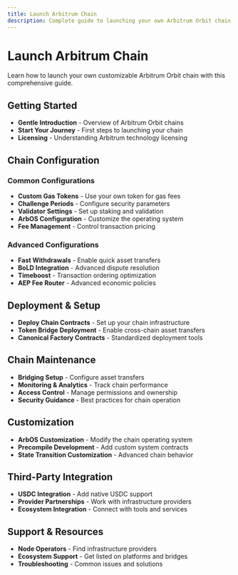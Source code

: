 ```yaml
---
title: Launch Arbitrum Chain
description: Complete guide to launching your own Arbitrum Orbit chain
---
```


# Launch Arbitrum Chain

Learn how to launch your own customizable Arbitrum Orbit chain with this comprehensive guide.

## Getting Started

- **Gentle Introduction** - Overview of Arbitrum Orbit chains
- **Start Your Journey** - First steps to launching your chain
- **Licensing** - Understanding Arbitrum technology licensing

## Chain Configuration

### Common Configurations
- **Custom Gas Tokens** - Use your own token for gas fees
- **Challenge Periods** - Configure security parameters
- **Validator Settings** - Set up staking and validation
- **ArbOS Configuration** - Customize the operating system
- **Fee Management** - Control transaction pricing

### Advanced Configurations
- **Fast Withdrawals** - Enable quick asset transfers
- **BoLD Integration** - Advanced dispute resolution
- **Timeboost** - Transaction ordering optimization
- **AEP Fee Router** - Advanced economic policies

## Deployment & Setup

- **Deploy Chain Contracts** - Set up your chain infrastructure
- **Token Bridge Deployment** - Enable cross-chain asset transfers
- **Canonical Factory Contracts** - Standardized deployment tools

## Chain Maintenance

- **Bridging Setup** - Configure asset transfers
- **Monitoring & Analytics** - Track chain performance
- **Access Control** - Manage permissions and ownership
- **Security Guidance** - Best practices for chain operation

## Customization

- **ArbOS Customization** - Modify the chain operating system
- **Precompile Development** - Add custom system contracts
- **State Transition Customization** - Advanced chain behavior

## Third-Party Integration

- **USDC Integration** - Add native USDC support
- **Provider Partnerships** - Work with infrastructure providers
- **Ecosystem Integration** - Connect with tools and services

## Support & Resources

- **Node Operators** - Find infrastructure providers
- **Ecosystem Support** - Get listed on platforms and bridges
- **Troubleshooting** - Common issues and solutions